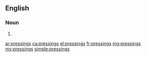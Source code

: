 ==English==

===Noun===
{{head|en|plural}}

# {{plural of|pressing|lang=en}}

[[ar:pressings]]
[[ca:pressings]]
[[el:pressings]]
[[fr:pressings]]
[[mg:pressings]]
[[my:pressings]]
[[simple:pressings]]